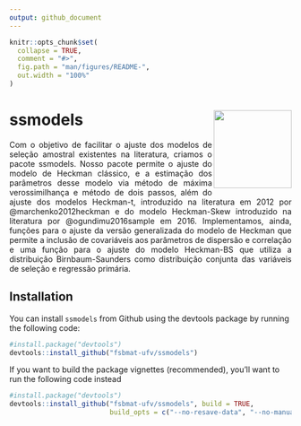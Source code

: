 ```yaml
---
output: github_document
---
```


<!-- README.md is generated from README.Rmd. Please edit that file -->

```r
knitr::opts_chunk$set(
  collapse = TRUE,
  comment = "#>",
  fig.path = "man/figures/README-",
  out.width = "100%"
)
```

# ssmodels <img src='man/figures/logo.png' align="right" height="139" />

<!-- badges: start -->
<!-- badges: end -->

<p style="text-align: justify;">
Com o objetivo de facilitar o ajuste dos modelos de seleção amostral existentes na literatura, criamos o pacote ssmodels. Nosso pacote permite o ajuste do modelo de Heckman clássico, e a estimação dos parâmetros desse modelo via método de máxima verossimilhança e método de dois passos, além do ajuste dos modelos Heckman-t, introduzido na literatura em 2012 por @marchenko2012heckman e do modelo Heckman-Skew introduzido na literatura por @ogundimu2016sample em 2016. Implementamos, ainda, funções para o ajuste da versão generalizada do modelo de Heckman que permite a inclusão de covariáveis aos parâmetros de dispersão e correlação e uma função para o ajuste do modelo Heckman-BS que utiliza a distribuição Birnbaum-Saunders como distribuição conjunta das variáveis de seleção e regressão primária. 
</p>

## Installation

You can install `ssmodels` from Github using the devtools package by running the following code:

```r
#install.package("devtools")
devtools::install_github("fsbmat-ufv/ssmodels")
```

If you want to build the package vignettes (recommended), you'll want to run the following code instead

```r
#install.package("devtools")
devtools::install_github("fsbmat-ufv/ssmodels", build = TRUE, 
                         build_opts = c("--no-resave-data", "--no-manual"))
```
